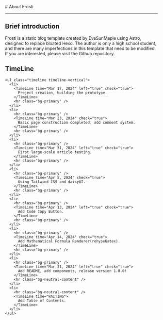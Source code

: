 
<BaseLayout title="About">
  <BaseCard title="About">
# About Frosti

---

## Brief introduction

Frosti is a static blog template created by EveSunMaple using Astro, designed to replace bloated Hexo. The author is only a high school student, and there are many imperfections in this template that need to be modified. If you are interested, please visit the Github repository.

## TimeLine

    <ul class="timeline timeline-vertical">
      <li>
        <TimeLine time="Mar 17, 2024" left="true" check="true">
          Project creation, building the prototype.
        </TimeLine>
        <hr class="bg-primary" />
      </li>
      <li>
        <hr class="bg-primary" />
        <TimeLine time="Mar 23, 2024" check="true">
          Basic page construction completed, add comment system.
        </TimeLine>
        <hr class="bg-primary" />
      </li>
      <li>
        <hr class="bg-primary" />
        <TimeLine time="Mar 31, 2024" left="true" check="true">
          First large-scale article testing.
        </TimeLine>
        <hr class="bg-primary" />
      </li>
      <li>
        <hr class="bg-primary" />
        <TimeLine time="Apr 5, 2024" check="true">
          Using Tailwind CSS and daisyUI.
        </TimeLine>
        <hr class="bg-primary" />
      </li>
      <li>
        <hr class="bg-primary" />
        <TimeLine time="Apr 13, 2024" left="true" check="true">
          Add Code Copy Button.
        </TimeLine>
        <hr class="bg-primary" />
      </li>
      <li>
        <hr class="bg-primary" />
        <TimeLine time="Apr 14, 2024" check="true">
          Add Mathematical Formula Renderer(rehypeKatex).
        </TimeLine>
        <hr class="bg-primary" />
      </li>
      <li>
        <hr class="bg-primary" />
        <TimeLine time="Mar 31, 2024" left="true" check="true">
          Add README, add components, release version 1.0.0!
        </TimeLine>
        <hr class="bg-neutral-content" />
      </li>
      <li>
        <hr class="bg-neutral-content" />
        <TimeLine time="WAITING">
          Add Table of Contents.
        </TimeLine>
      </li>
    </ul>

  </BaseCard>
</BaseLayout>
